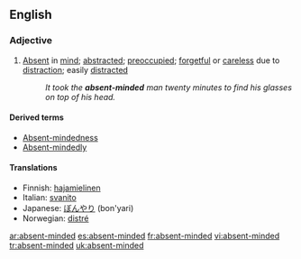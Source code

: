 ==English==
===Adjective===
{{en-adj}}

#[[Absent]] in [[mind]]; [[abstracted]]; [[preoccupied]]; [[forgetful]] or [[careless]] due to [[distract]]ion; easily [[distract]]ed
#:''It took the '''absent-minded''' man twenty minutes to find his glasses on top of his head.''

====Derived terms====
*[[Absent-mindedness]] 
*[[Absent-mindedly]]

====Translations====
*Finnish: [[hajamielinen]]
*Italian: [[svanito]]
*Japanese: [[ぼんやり]] (bon'yari)
*Norwegian: [[distré]]

[[ar:absent-minded]]
[[es:absent-minded]]
[[fr:absent-minded]]
[[vi:absent-minded]]
[[tr:absent-minded]]
[[uk:absent-minded]]